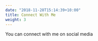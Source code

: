 ---
date: "2018-11-28T15:14:39+10:00"
title: Connect With Me
weight: 3
---

You can connect with me on social media

